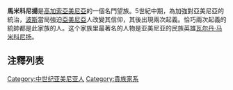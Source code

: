 '''馬米科尼揚'''是[[高加索|高加索]][[亞美尼亞|亞美尼亞]]的一個名門望族。5世紀中期，為加強對亞美尼亞的統治，[[波斯|波斯]]當局強迫[[亞美尼亞|亞美尼亞]]人改變其信仰，其後出現兩次起義。恰巧兩次起義的統帥都是此家族的人。这个家族里最著名的人物是亚美尼亚的民族英雄[[瓦尔丹·马米科尼扬|瓦尔丹·马米科尼扬]]。

==注釋列表==
<div class="references-small">
<references />
</div>

[[Category:中世纪亚美尼亚人|Category:中世纪亚美尼亚人]]
[[Category:貴族家系|Category:貴族家系]]